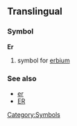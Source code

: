 ==Translingual==
===Symbol===
'''Er'''
#{{chemistry}} symbol for [[erbium]]
===See also===
*[[er]]
*[[ER]]
[[Category:Symbols]]